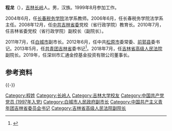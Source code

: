 '''程龙'''（{{bd|1976年|3月||catIdx=Cheng程}}），[[吉林|吉林]][[长岭|长岭]]人。男，汉族。1999年8月参加工作。

2004年6月，任[[长春税务学院|长春税务学院]]法学系教师。2006年6月，任长春税务学院法学系主任。2008年12月，任[[中共吉林省委|中共吉林省委]]党校（省行政学院）教育长。2010年7月，任吉林省委党校（省行政学院）副校长（副院长）。

2011年7月，任[[白城市|白城市]]副市长。2012年6月，任中共[[松原市_(吉林省)|松原市]]委常委、[[前郭县|前郭县]]委书记。2013年5月，任[[中國共產主義青年團|共青团]][[吉林省|吉林省]]委书记<ref>{{cite web|url=http://district.ce.cn/newarea/sddy/201305/06/t20130506_24351777.shtml|language=|title=程龙当选吉林省团委书记 张晶莹调任长春|publisher=中国经济网|date=|accessdate=2016-10-08|archive-date=2016-04-02|archive-url=https://web.archive.org/web/20160402215617/http://district.ce.cn/newarea/sddy/201305/06/t20130506_24351777.shtml|dead-url=no}}</ref>。2018年7月，任[[吉林省高级人民法院|吉林省高级人民法院]]副院长。2019年，任深圳市汇通金控基金投资有限公司董事长。

== 参考资料 ==
{{reflist}}

{{-}}
{{start box}}
{{s-civ}}
{{s-before|[[张晶莹|张晶莹]]}}
{{s-title|[[中国共产主义青年团|中国共产主义青年团]]吉林省委书记|2013年5月—2018年5月}}
{{s-after|[[牟大鹏|牟大鹏]]}}
{{end box}}
{{各省级行政区团委书记}}

{{中国人物小作品}}
{{DEFAULTSORT:Cheng程}}
[[Category:程姓|Category:程姓]]
[[Category:长岭人|Category:长岭人]]
[[Category:吉林大学校友|Category:吉林大学校友]]
[[Category:中国共产党党员_(1997年入党)|Category:中国共产党党员 (1997年入党)]]
[[Category:白城市人民政府副市长|Category:白城市人民政府副市长]]
[[Category:中国共产主义青年团吉林省委员会书记|Category:中国共产主义青年团吉林省委员会书记]]
[[Category:吉林省高级人民法院副院长|Category:吉林省高级人民法院副院长]]